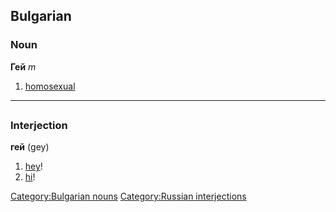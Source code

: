 ==Bulgarian==
[[Category:Bulgarian nouns]]
===Noun===
'''Гей''' ''m''

#[[homosexual]]


----

=={{ru}}==
[[Category:Russian interjections]]
===Interjection===
'''гей''' (gey)

#[[hey]]!
#[[hi]]!
